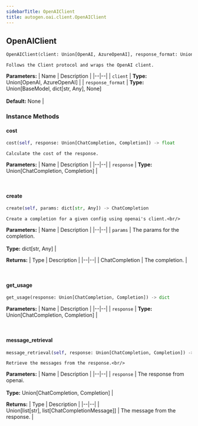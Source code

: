 ```yaml
---
sidebarTitle: OpenAIClient
title: autogen.oai.client.OpenAIClient
---
```

<h2 id="autogen.oai.client.OpenAIClient" class="doc doc-heading">
    <code class="doc-symbol doc-symbol-heading doc-symbol-class"></code>
    <span class="doc doc-object-name doc-class-name">OpenAIClient</span>
</h2>

```python
OpenAIClient(client: Union[OpenAI, AzureOpenAI], response_format: Union[BaseModel, dict[str, Any], None] = None)
```

    Follows the Client protocol and wraps the OpenAI client.

<b>Parameters:</b>
| Name | Description |
|--|--|
| `client` | **Type:** Union[OpenAI, AzureOpenAI] |
| `response_format` | **Type:** Union[BaseModel, dict[str, Any], None]<br/><br/>**Default:** None |

### Instance Methods

<code class="doc-symbol doc-symbol-heading doc-symbol-method"></code>
#### cost

```python
cost(self, response: Union[ChatCompletion, Completion]) -> float
```

    Calculate the cost of the response.

<b>Parameters:</b>
| Name | Description |
|--|--|
| `response` | **Type:** Union[ChatCompletion, Completion] |

<br />

<code class="doc-symbol doc-symbol-heading doc-symbol-method"></code>
#### create

```python
create(self, params: dict[str, Any]) -> ChatCompletion
```

    Create a completion for a given config using openai's client.<br/>

<b>Parameters:</b>
| Name | Description |
|--|--|
| `params` | The params for the completion.<br/><br/>**Type:** dict[str, Any] |

<b>Returns:</b>
| Type | Description |
|--|--|
| ChatCompletion | The completion. |

<br />

<code class="doc-symbol doc-symbol-heading doc-symbol-method"></code>
#### get_usage

```python
get_usage(response: Union[ChatCompletion, Completion]) -> dict
```

    

<b>Parameters:</b>
| Name | Description |
|--|--|
| `response` | **Type:** Union[ChatCompletion, Completion] |

<br />

<code class="doc-symbol doc-symbol-heading doc-symbol-method"></code>
#### message_retrieval

```python
message_retrieval(self, response: Union[ChatCompletion, Completion]) -> Union[list[str], list[ChatCompletionMessage]]
```

    Retrieve the messages from the response.<br/>

<b>Parameters:</b>
| Name | Description |
|--|--|
| `response` | The response from openai.<br/><br/>**Type:** Union[ChatCompletion, Completion] |

<b>Returns:</b>
| Type | Description |
|--|--|
| Union[list[str], list[ChatCompletionMessage]] | The message from the response. |

<br />